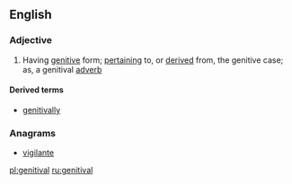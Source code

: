 ==English==

===Adjective===
{{en-adj}}

# Having [[genitive]] form; [[pertaining]] to, or [[derived]] from, the genitive case; as, a genitival [[adverb]]

====Derived terms====
* [[genitivally]]

===Anagrams===
* [[vigilante#English|vigilante]]

[[pl:genitival]]
[[ru:genitival]]